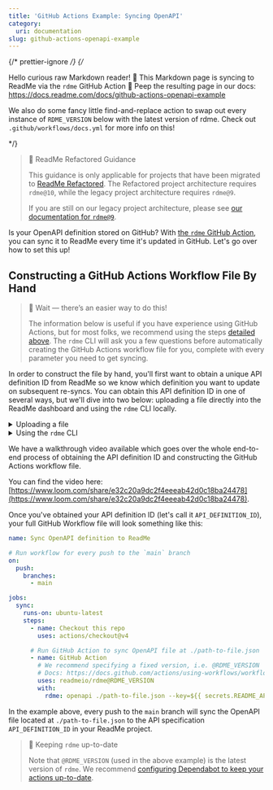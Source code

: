 ```yaml
---
title: 'GitHub Actions Example: Syncing OpenAPI'
category:
  uri: documentation
slug: github-actions-openapi-example
---
```


{/* prettier-ignore */}
{/*

Hello curious raw Markdown reader! 👋
This Markdown page is syncing to ReadMe via the `rdme` GitHub Action 🦉
Peep the resulting page in our docs: https://docs.readme.com/docs/github-actions-openapi-example

We also do some fancy little find-and-replace action to swap out every instance
of `RDME_VERSION` below with the latest version of rdme.
Check out `.github/workflows/docs.yml` for more info on this!

\*/}

> 🚧 ReadMe Refactored Guidance
>
> This guidance is only applicable for projects that have been migrated to [ReadMe Refactored](https://docs.readme.com/main/docs/welcome-to-readme-refactored). The Refactored project architecture requires `rdme@10`, while the legacy project architecture requires `rdme@9`.
>
> If you are still on our legacy project architecture, please see [our documentation for `rdme@9`](https://docs.readme.com/docs/rdme-legacy).

Is your OpenAPI definition stored on GitHub? With [the `rdme` GitHub Action](https://docs.readme.com/docs/rdme), you can sync it to ReadMe every time it's updated in GitHub. Let's go over how to set this up!

## Constructing a GitHub Actions Workflow File By Hand

> 🚧 Wait — there’s an easier way to do this!
>
> The information below is useful if you have experience using GitHub Actions, but for most folks, we recommend using the steps [detailed above](#automagical-workflow-file-generation). The `rdme` CLI will ask you a few questions before automatically creating the GitHub Actions workflow file for you, complete with every parameter you need to get syncing.

In order to construct the file by hand, you'll first want to obtain a unique API definition ID from ReadMe so we know which definition you want to update on subsequent re-syncs. You can obtain this API definition ID in one of several ways, but we'll dive into two below: uploading a file directly into the ReadMe dashboard and using the `rdme` CLI locally.

<details>
<summary>Uploading a file</summary>

Follow [these instructions](https://docs.readme.com/docs/openapi#file-upload) on uploading a new OpenAPI file in the dashboard. Once the file is uploaded, you'll see the following in the API Reference settings of your dashboard (the red outline is where you'll find your API definition ID):

![](https://files.readme.io/d57b7c8-Screen_Shot_2022-02-23_at_11.54.21_AM.png)

</details>
<details>
<summary>Using the <code>rdme</code> CLI</summary>

Alternatively, you can obtain the API definition ID by running the following `rdme` CLI command on your local machine:

```sh
rdme openapi [url-or-local-path-to-file]
```

Once you follow the prompts and upload your OpenAPI definition, you'll receive a confirmation message that looks something like this:

```
You've successfully updated an OpenAPI file on your ReadMe project!

        http://dash.readme.com/project/{your_project}/v1.0/refs/pet

To update your OpenAPI definition, run the following:

        rdme openapi [url-or-local-path-to-file] --key=<key> --id=API_DEFINITION_ID
```

</details>

We have a walkthrough video available which goes over the whole end-to-end process of obtaining the API definition ID and constructing the GitHub Actions workflow file.

You can find the video here: [https://www.loom.com/share/e32c20a9dc2f4eeeab42d0c18ba24478](https://www.loom.com/share/e32c20a9dc2f4eeeab42d0c18ba24478).

Once you've obtained your API definition ID (let's call it `API_DEFINITION_ID`), your full GitHub Workflow file will look something like this:

```yml
name: Sync OpenAPI definition to ReadMe

# Run workflow for every push to the `main` branch
on:
  push:
    branches:
      - main

jobs:
  sync:
    runs-on: ubuntu-latest
    steps:
      - name: Checkout this repo
        uses: actions/checkout@v4

      # Run GitHub Action to sync OpenAPI file at ./path-to-file.json
      - name: GitHub Action
        # We recommend specifying a fixed version, i.e. @RDME_VERSION
        # Docs: https://docs.github.com/actions/using-workflows/workflow-syntax-for-github-actions#example-using-versioned-actions
        uses: readmeio/rdme@RDME_VERSION
        with:
          rdme: openapi ./path-to-file.json --key=${{ secrets.README_API_KEY }} --id=API_DEFINITION_ID
```

In the example above, every push to the `main` branch will sync the OpenAPI file located at `./path-to-file.json` to the API specification `API_DEFINITION_ID` in your ReadMe project.

> 📘 Keeping `rdme` up-to-date
>
> Note that `@RDME_VERSION` (used in the above example) is the latest version of `rdme`. We recommend [configuring Dependabot to keep your actions up-to-date](https://docs.github.com/code-security/dependabot/working-with-dependabot/keeping-your-actions-up-to-date-with-dependabot).
